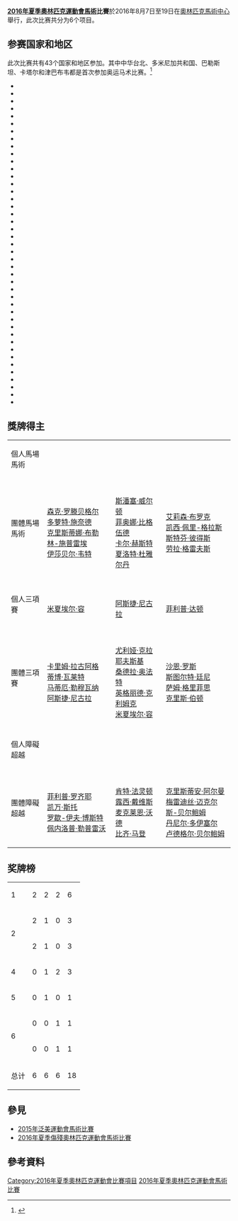 {{noteTA|G1=Sports}}
{{Infobox Olympic event
|event = 馬術
|games = 2016年夏季
|image = [[File:Olympic_pictogram_Equestrian.png|100px]]
|caption =
|venue = [[國家馬術中心_(里約熱內盧)|奧林匹克馬術中心]]
|dates = 8月7日至19日
|competitors = 
|nations =
|prev = [[2012年夏季奧林匹克運動會馬術比賽|2012]]
|next = [[2020年夏季奧林匹克運動會馬術比賽|2020]]
}}
{{2016年夏季奧林匹克運動會馬術比賽}}
'''[[2016年夏季奧林匹克運動會|2016年夏季奧林匹克運動會]][[馬術|馬術]]比賽'''於2016年8月7日至19日在[[國家馬術中心_(里約熱內盧)|奧林匹克馬術中心]]舉行，此次比赛共分为6个项目。

==参赛国家和地区==
此次比赛共有43个国家和地区参加。其中中华台北、多米尼加共和国、巴勒斯坦、卡塔尔和津巴布韦都是首次参加奥运马术比赛。<ref>{{cite news|title=Six nations make Olympic and Paralympic débuts at Rio 2016 equestrian events|url=http://www.fei.org/news/six-nations-make-olympic-and-paralympic-d%C3%A9buts-rio-2016-equestrian-events|publisher=[[國際馬術總會|FEI]]|date=2016-03-24|accessdate=2016-03-26|archive-date=2016-03-26|archive-url=https://web.archive.org/web/20160326210753/http://www.fei.org/news/six-nations-make-olympic-and-paralympic-d%C3%A9buts-rio-2016-equestrian-events|dead-url=no}}</ref>

{{div col|colwidth=20em}}
*{{flagIOC|ARG|2016年夏季|4}}
*{{flagIOC|AUS|2016年夏季|12}}
*{{flagIOC|AUT|2016年夏季|1}}
*{{flagIOC|BEL|2016年夏季|5}}
*{{flagIOC|BRA|2016年夏季|12}}
*{{flagIOC|CAN|2016年夏季|10}}
*{{flagIOC|CHI|2016年夏季|1}}
*{{flagIOC|CHN|2016年夏季|1}}
*{{flagIOC|COL|2016年夏季|2}}
*{{flagIOC|DEN|2016年夏季|4}}
*{{flagIOC|DOM|2016年夏季|1}}
*{{flagIOC|ECU|2016年夏季|1}}
*{{flagIOC|EGY|2016年夏季|1}}
*{{flagIOC|FIN|2016年夏季|1}}
*{{flagIOC|FRA|2016年夏季|12}}
*{{flagIOC|GER|2016年夏季|12}}
*{{flagIOC|GBR|2016年夏季|12}}
*{{flagIOC|IRL|2016年夏季|6}}
*{{flagIOC|ITA|2016年夏季|6}}
*{{flagIOC|JPN|2016年夏季|10}}
*{{flagIOC|MEX|2016年夏季|1}}
*{{flagIOC|MAR|2016年夏季|1}}
*{{flagIOC|NED|2016年夏季|12}}
*{{flagIOC|NZL|2016年夏季|5}}
*{{flagIOC|PLE|2016年夏季|1}}
*{{flagIOC|PER|2016年夏季|1}}
*{{flagIOC|POL|2016年夏季|1}}
*{{flagIOC|POR|2016年夏季|1}}
*{{flagIOC|PUR|2016年夏季|1}}
*{{flagIOC|QAT|2016年夏季|4}}
*{{flagIOC|RUS|2016年夏季|5}}
*{{flagIOC|RSA|2016年夏季|1}}
*{{flagIOC|KOR|2016年夏季|1}}
*{{flagIOC|ESP|2016年夏季|9}}
*{{flagIOC|SWE|2016年夏季|12}}
*{{flagIOC|SUI|2016年夏季|7}}
*{{flagIOC|TPE|2016年夏季|1}}
*{{flagIOC|TUR|2016年夏季|1}}
*{{flagIOC|UKR|2016年夏季|5}}
*{{flagIOC|USA|2016年夏季|12}}
*{{flagIOC|URU|2016年夏季|1}}
*{{flagIOC|VEN|2016年夏季|2}}
*{{flagIOC|ZIM|2016年夏季|1}}
{{div col end}}

==獎牌得主==
{| {{MedalistTable|type=项目|width=225}}
|-
|個人馬場馬術<br/>{{DetailsLink|2016年夏季奧林匹克運動會馬術個人盛裝舞步賽}}
|{{flagIOCmedalist|[[夏洛特·杜雅尔丹|夏洛特·杜雅尔丹]]|GBR|2016年夏季}}
|{{flagIOCmedalist|[[伊莎贝尔·韦特|伊莎贝尔·韦特]]|GER|2016年夏季}}
|{{flagIOCmedalist|[[克里斯蒂娜·布勒林-施普雷埃|克里斯蒂娜·布勒林-施普雷埃]]|GER|2016年夏季}}
|-
|團體馬場馬術<br/>{{DetailsLink|2016年夏季奧林匹克運動會馬術團體盛裝舞步賽}}
|{{flagIOCteam|GER|2016年夏季}}<br />[[森克·罗滕贝格尔|森克·罗滕贝格尔]]<br />[[多萝特·施奈德|多萝特·施奈德]]<br />[[克里斯蒂娜·布勒林-施普雷埃|克里斯蒂娜·布勒林-施普雷埃]]<br />[[伊莎贝尔·韦特|伊莎贝尔·韦特]]
|{{flagIOCteam|GBR|2016年夏季}}<br />[[斯潘塞·威尔顿|斯潘塞·威尔顿]]<br />[[菲奥娜·比格伍德|菲奥娜·比格伍德]]<br />[[卡尔·赫斯特|卡尔·赫斯特]]<br />[[夏洛特·杜雅尔丹|夏洛特·杜雅尔丹]]
|{{flagIOCteam|USA|2016年夏季}}<br />[[艾莉森·布罗克|艾莉森·布罗克]]<br />[[凯西·佩里-格拉斯|凯西·佩里-格拉斯]]<br />[[斯特芬·彼得斯|斯特芬·彼得斯]]<br />[[劳拉·格雷夫斯|劳拉·格雷夫斯]]
|-bgcolor=#DDDDDD
|colspan=7|
|-
|個人三項賽<br/>{{DetailsLink|2016年夏季奧林匹克運動會馬術個人三項賽}}
|{{flagIOCteam|GER|2016年夏季}}<br />[[米夏埃尔·容|米夏埃尔·容]]
|{{flagIOCteam|FRA|2016年夏季}}<br />[[阿斯捷·尼古拉|阿斯捷·尼古拉]]
|{{flagIOCteam|USA|2016年夏季}}<br />[[菲利普·达顿|菲利普·达顿]]
|-
|團體三項賽<br/>{{DetailsLink|2016年夏季奧林匹克運動會馬術團體三項賽}}
|valign=top|{{flagIOCteam|FRA|2016年夏季}}<br />[[卡里姆·拉古阿格|卡里姆·拉古阿格]]<br />[[蒂博·瓦莱特|蒂博·瓦莱特]]<br />[[马蒂厄·勒穆瓦纳|马蒂厄·勒穆瓦纳]]<br />[[阿斯捷·尼古拉|阿斯捷·尼古拉]]
|valign=top|{{flagIOCteam|GER|2016年夏季}}<br />[[尤利娅·克拉耶夫斯基|尤利娅·克拉耶夫斯基]]<br />[[桑德拉·奥法特|桑德拉·奥法特]]<br />[[英格丽德·克利姆克|英格丽德·克利姆克]]<br />[[米夏埃尔·容|米夏埃尔·容]]
|valign=top|{{flagIOCteam|AUS|2016年夏季}}<br />[[沙恩·罗斯|沙恩·罗斯]]<br />[[斯图尔特·廷尼|斯图尔特·廷尼]]<br />[[萨姆·格里菲思|萨姆·格里菲思]]<br />[[克里斯·伯顿|克里斯·伯顿]]
|-bgcolor=#DDDDDD
|colspan=7|
|-
|個人障礙超越<br/>{{DetailsLink|2016年夏季奧林匹克運動會馬術個人場地障礙賽}}
|{{flagIOCmedalist|[[尼克·斯凯尔顿|尼克·斯凯尔顿]]|GBR|2016年夏季}}
|{{flagIOCmedalist|[[佩德·弗雷德里克松|佩德·弗雷德里克松]]|SWE|2016年夏季}}
|{{flagIOCmedalist|[[埃里克·拉马兹|埃里克·拉马兹]]|CAN|2016年夏季}}
|-
|團體障礙超越<br/>{{DetailsLink|2016年夏季奧林匹克運動會馬術團體場地障礙賽}}
|valign=top|{{flagIOCteam|FRA|2016年夏季}}<br />[[菲利普·罗齐耶|菲利普·罗齐耶]]<br />[[凯万·斯托|凯万·斯托]]<br />[[罗歇-伊夫·博斯特|罗歇-伊夫·博斯特]]<br />[[佩内洛普·勒普雷沃|佩内洛普·勒普雷沃]]
|valign=top|{{flagIOCteam|USA|2016年夏季}}<br />[[肯特·法灵顿|肯特·法灵顿]]<br />[[露西·戴维斯|露西·戴维斯]]<br />[[麦克莱恩·沃德|麦克莱恩·沃德]]<br />[[比齐·马登|比齐·马登]]
|valign=top|{{flagIOCteam|GER|2016年夏季}}<br />[[克里斯蒂安·阿尔曼|克里斯蒂安·阿尔曼]]<br />[[梅雷迪丝·迈克尔斯-贝尔鲍姆|梅雷迪丝·迈克尔斯-贝尔鲍姆]]<br />[[丹尼尔·多伊塞尔|丹尼尔·多伊塞尔]]<br />[[卢德格尔·贝尔鲍姆|卢德格尔·贝尔鲍姆]]
|}

==奖牌榜==
{| {{RankedMedalTable|class=wikitable sortable}}
|-
|1 ||align=left|{{flagIOC|GER|2016年夏季}}|| 2 || 2 || 2 || 6
|-
|rowspan=2|2
|align=left|{{flagIOC|GBR|2016年夏季}}|| 2 || 1 || 0 || 3
|-
|align=left|{{flagIOC|FRA|2016年夏季}}|| 2 || 1 || 0 || 3
|-
|4 ||align=left|{{flagIOC|USA|2016年夏季}}|| 0 || 1 || 2 || 3
|-
|5 ||align=left|{{flagIOC|SWE|2016年夏季}}|| 0 || 1 || 0 || 1
|-
|rowspan=2|6
|align=left|{{flagIOC|AUS|2016年夏季}}|| 0 || 0 || 1 || 1
|-
|align=left|{{flagIOC|CAN|2016年夏季}}|| 0 || 0 || 1 || 1
|-
!colspan=2| 总计 || 6 || 6 || 6 || 18
|}

==參見==
*[[2015年泛美運動會馬術比賽|2015年泛美運動會馬術比賽]]
*[[2016年夏季傷殘奧林匹克運動會馬術比賽|2016年夏季傷殘奧林匹克運動會馬術比賽]]

==參考資料==
{{commons category|Equestrian at the 2016 Summer Olympics}}
{{Reflist}}

{{2016年夏季奧林匹克運動會項目}}
{{奧林匹克運動會馬術比賽}}

[[Category:2016年夏季奧林匹克運動會比賽項目|Category:2016年夏季奧林匹克運動會比賽項目]]
[[Category:2016年夏季奧林匹克運動會馬術比賽|]]